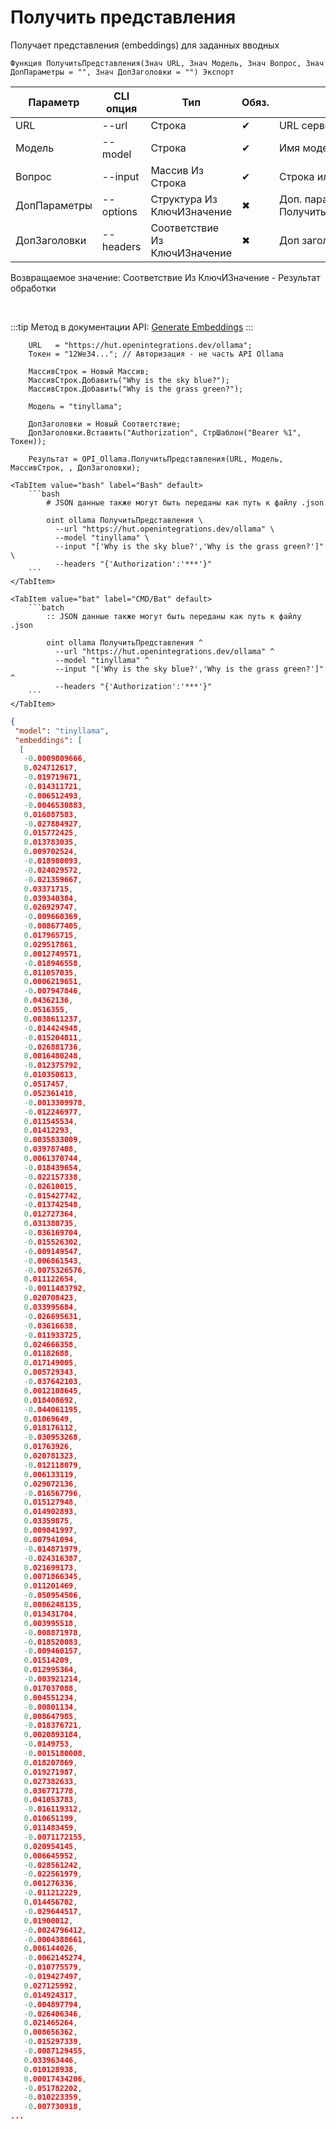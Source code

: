 ﻿---
sidebar_position: 4
description: Получить представления и другие функции для работы с Ollama в Открытом пакете интеграций - бесплатной open-source библиотеке интеграций для 1С:Предприятие 8, OneScript и CLI
keywords: [1C, 1С, 1С:Предприятие, 1С:Предприятие 8.3, API, Интеграция, Сервисы, Обмен, OneScript, CLI, Ollama]
---


# Получить представления
 Получает представления (embeddings) для заданных вводных



`Функция ПолучитьПредставления(Знач URL, Знач Модель, Знач Вопрос, Знач ДопПараметры = "", Знач ДопЗаголовки = "") Экспорт`

  | Параметр | CLI опция | Тип | Обяз. | Назначение |
  |-|-|-|-|-|
  | URL | --url | Строка | &#x2714; | URL сервера Ollama |
  | Модель | --model | Строка | &#x2714; | Имя модели |
  | Вопрос | --input | Массив Из Строка | &#x2714; | Строка или массив строк запросов |
  | ДопПараметры | --options | Структура Из КлючИЗначение | &#x2716; | Доп. параметры. См. ПолучитьСтруктуруПараметровПредставлений |
  | ДопЗаголовки | --headers | Соответствие Из КлючИЗначение | &#x2716; | Доп заголовки запроса, если необходимо |

  
  Возвращаемое значение:   Соответствие Из КлючИЗначение - Результат обработки

<br/>

:::tip
Метод в документации API: [Generate Embeddings](https://github.com/ollama/ollama/blob/main/docs/api.md#generate-embeddings)
:::
<br/>


```bsl title="Пример использования для 1С:Предприятие/OneScript"
    URL   = "https://hut.openintegrations.dev/ollama";
    Токен = "12We34..."; // Авторизация - не часть API Ollama

    МассивСтрок = Новый Массив;
    МассивСтрок.Добавить("Why is the sky blue?");
    МассивСтрок.Добавить("Why is the grass green?");

    Модель = "tinyllama";

    ДопЗаголовки = Новый Соответствие;
    ДопЗаголовки.Вставить("Authorization", СтрШаблон("Bearer %1", Токен));

    Результат = OPI_Ollama.ПолучитьПредставления(URL, Модель, МассивСтрок, , ДопЗаголовки);
```
    

 <Tabs>
  
    <TabItem value="bash" label="Bash" default>
        ```bash
            # JSON данные также могут быть переданы как путь к файлу .json
            
            oint ollama ПолучитьПредставления \
              --url "https://hut.openintegrations.dev/ollama" \
              --model "tinyllama" \
              --input "['Why is the sky blue?','Why is the grass green?']" \
              --headers "{'Authorization':'***'}"
        ```
    </TabItem>
  
    <TabItem value="bat" label="CMD/Bat" default>
        ```batch
            :: JSON данные также могут быть переданы как путь к файлу .json
            
            oint ollama ПолучитьПредставления ^
              --url "https://hut.openintegrations.dev/ollama" ^
              --model "tinyllama" ^
              --input "['Why is the sky blue?','Why is the grass green?']" ^
              --headers "{'Authorization':'***'}"
        ```
    </TabItem>
</Tabs>


```json title="Результат"
{
 "model": "tinyllama",
 "embeddings": [
  [
   -0.0009809666,
   0.024712617,
   -0.019719671,
   -0.014311721,
   -0.006512493,
   -0.0046530883,
   0.016887583,
   -0.027884927,
   0.015772425,
   0.013783035,
   0.009702524,
   -0.018980093,
   -0.024029572,
   -0.021359667,
   0.03371715,
   0.039340384,
   0.026929747,
   -0.009660369,
   -0.008677405,
   0.017965715,
   0.029517861,
   0.0012749571,
   -0.018946558,
   0.011057035,
   0.0006219651,
   -0.007947846,
   0.04362136,
   0.0516355,
   0.0038611237,
   -0.014424948,
   -0.015204811,
   -0.026881736,
   0.0016480248,
   -0.012375792,
   0.010350813,
   0.0517457,
   0.052361418,
   -0.0013309978,
   -0.012246977,
   0.011545534,
   0.01412293,
   0.0035833009,
   0.039787408,
   0.0061370744,
   -0.018439654,
   -0.022157338,
   -0.02610015,
   -0.015427742,
   -0.013742548,
   0.012727364,
   0.031380735,
   -0.036169704,
   -0.015526302,
   -0.009149547,
   -0.006861543,
   -0.0075326576,
   0.011122654,
   -0.0011483792,
   0.020708423,
   0.033995684,
   -0.026695631,
   -0.03616638,
   -0.011933725,
   0.024666358,
   0.01182688,
   0.017149005,
   0.005729343,
   -0.037642103,
   0.0012108645,
   0.018408692,
   -0.044061195,
   0.01069649,
   0.018176112,
   -0.030953268,
   0.01763926,
   0.020781323,
   -0.012118079,
   0.006133119,
   0.029072136,
   -0.016567796,
   0.015127948,
   0.014902893,
   0.03359875,
   0.009841997,
   0.007941094,
   -0.014871979,
   -0.024316387,
   0.021699173,
   0.0071866345,
   0.011201469,
   -0.050954506,
   0.0086248135,
   0.013431704,
   0.003995518,
   -0.008871978,
   -0.018520083,
   -0.009460157,
   0.01514209,
   0.012995364,
   -0.003921214,
   0.017037088,
   0.004551234,
   -0.00801134,
   0.008647985,
   -0.018376721,
   0.0020893184,
   -0.0149753,
   -0.0015180008,
   0.018207869,
   0.019271987,
   0.027382633,
   0.036771778,
   0.041053783,
   -0.016119312,
   0.010651199,
   0.011483459,
   -0.0071172155,
   0.020954145,
   0.006645952,
   -0.028561242,
   -0.022561979,
   0.001276336,
   -0.011212229,
   0.014456702,
   -0.029644517,
   0.01900012,
   -0.0024796412,
   -0.0004388661,
   0.006144026,
   -0.0062145274,
   -0.010775579,
   -0.019427497,
   0.027125992,
   0.014924317,
   -0.004897794,
   -0.026406346,
   0.021465264,
   0.008656362,
   -0.015297339,
   -0.0087129455,
   0.033963446,
   0.010128938,
   0.00017434206,
   -0.051782202,
   -0.010223359,
   -0.007730918,
...
```
